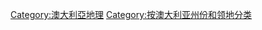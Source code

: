 {{Commonscat|Geography of Australia by state or territory}}

[[Category:澳大利亞地理|Category:澳大利亞地理]]
[[Category:按澳大利亚州份和领地分类|Category:按澳大利亚州份和领地分类]]